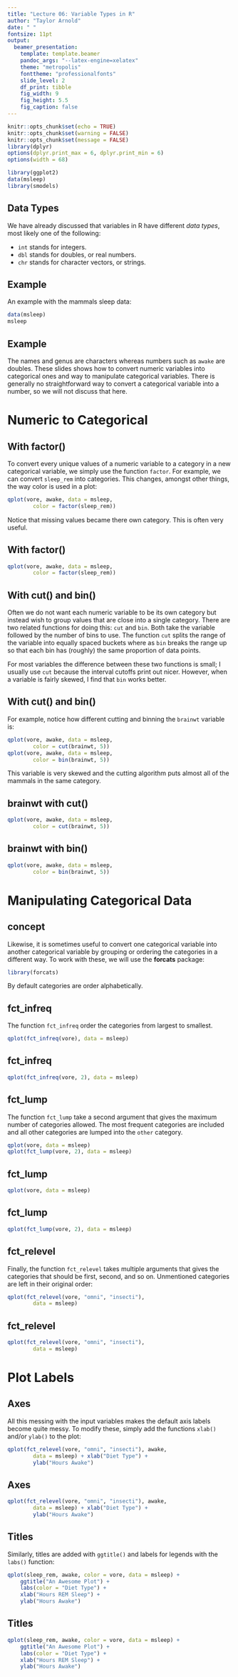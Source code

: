 ```yaml
---
title: "Lecture 06: Variable Types in R"
author: "Taylor Arnold"
date: " "
fontsize: 11pt
output:
  beamer_presentation:
    template: template.beamer
    pandoc_args: "--latex-engine=xelatex"
    theme: "metropolis"
    fonttheme: "professionalfonts"
    slide_level: 2
    df_print: tibble
    fig_width: 9
    fig_height: 5.5
    fig_caption: false
---
```


```r
knitr::opts_chunk$set(echo = TRUE)
knitr::opts_chunk$set(warning = FALSE)
knitr::opts_chunk$set(message = FALSE)
library(dplyr)
options(dplyr.print_max = 6, dplyr.print_min = 6)
options(width = 68)

library(ggplot2)
data(msleep)
library(smodels)
```

## Data Types

We have already discussed that variables in R
have different *data types*, most likely one of the following:

* `int` stands for integers.
* `dbl` stands for doubles, or real numbers.
* `chr` stands for character vectors, or strings.

## Example

\small

An example with the mammals sleep data:

```r
data(msleep)
msleep
```

## Example

The names and genus are characters whereas numbers such as `awake`
are doubles. These slides shows how to convert numeric variables
into categorical ones and way to manipulate categorical variables.
There is generally no straightforward way to convert a categorical
variable into a number, so we will not discuss that here.

# Numeric to Categorical

## With factor()

To convert every unique values of a numeric variable to a category
in a new categorical variable, we simply use the function `factor`.
For example, we can convert `sleep_rem` into categories. This changes,
amongst other things, the way color is used in a plot:

```r
qplot(vore, awake, data = msleep,
        color = factor(sleep_rem))
```

Notice that missing values became there own category. This is often
very useful.

## With factor()

```r
qplot(vore, awake, data = msleep,
        color = factor(sleep_rem))
```

## With cut() and bin()

Often we do not want each numeric variable to be its own category but
instead wish to group values that are close into a single category.
There are two related functions for doing this: `cut` and `bin`. Both
take the variable followed by the number of bins to use. The function
`cut` splits the range of the variable into equally spaced buckets
where as `bin` breaks the range up so that each bin has (roughly) the
same proportion of data points.

For most variables the difference between these two functions is small;
I usually use `cut` because the interval cutoffs print out nicer. However,
when a variable is fairly skewed, I find that `bin` works better.

## With cut() and bin()

For example, notice how different cutting and binning the `brainwt`
variable is:

```r
qplot(vore, awake, data = msleep,
        color = cut(brainwt, 5))
qplot(vore, awake, data = msleep,
        color = bin(brainwt, 5))
```

This variable is very skewed and the cutting algorithm puts almost all of
the mammals in the same category.

## brainwt with cut()

```r
qplot(vore, awake, data = msleep,
        color = cut(brainwt, 5))
```

## brainwt with bin()

```r
qplot(vore, awake, data = msleep,
        color = bin(brainwt, 5))
```

# Manipulating Categorical Data

## concept

Likewise, it is sometimes useful to convert one categorical variable into
another categorical variable by grouping or ordering the categories in a
different way. To work with these, we will use the **forcats** package:

```r
library(forcats)
```

By default categories are order alphabetically.

## fct_infreq

The function `fct_infreq` order the categories from largest
to smallest.

```r
qplot(fct_infreq(vore), data = msleep)
```

## fct_infreq

```r
qplot(fct_infreq(vore, 2), data = msleep)
```

## fct_lump

The function `fct_lump` take a second argument that gives the maximum
number of categories allowed. The most frequent categories are included
and all other categories are lumped into the `other` category.

```r
qplot(vore, data = msleep)
qplot(fct_lump(vore, 2), data = msleep)
```

## fct_lump

```r
qplot(vore, data = msleep)
```

## fct_lump

```r
qplot(fct_lump(vore, 2), data = msleep)
```

## fct_relevel

Finally, the function `fct_relevel` takes multiple arguments
that gives the categories that should be first, second, and
so on. Unmentioned categories are left in their original
order:

```r
qplot(fct_relevel(vore, "omni", "insecti"),
        data = msleep)
```

## fct_relevel

```r
qplot(fct_relevel(vore, "omni", "insecti"),
        data = msleep)
```

# Plot Labels

## Axes

All this messing with the input variables makes the default
axis labels become quite messy. To modify these, simply add
the functions `xlab()` and/or `ylab()` to the plot:

```r
qplot(fct_relevel(vore, "omni", "insecti"), awake,
        data = msleep) + xlab("Diet Type") +
        ylab("Hours Awake")
```

## Axes

```r
qplot(fct_relevel(vore, "omni", "insecti"), awake,
        data = msleep) + xlab("Diet Type") +
        ylab("Hours Awake")
```

## Titles

Similarly, titles are added with `ggtitle()` and
labels for legends with the `labs()` function:

```r
qplot(sleep_rem, awake, color = vore, data = msleep) +
    ggtitle("An Awesome Plot") +
    labs(color = "Diet Type") +
    xlab("Hours REM Sleep") +
    ylab("Hours Awake")
```

## Titles

```r
qplot(sleep_rem, awake, color = vore, data = msleep) +
    ggtitle("An Awesome Plot") +
    labs(color = "Diet Type") +
    xlab("Hours REM Sleep") +
    ylab("Hours Awake")
```

